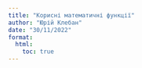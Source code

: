 ```yaml
---
title: "Корисні математичні функції"
author: "Юрій Клебан"
date: "30/11/2022"
format:
  html:
    toc: true
---
```


